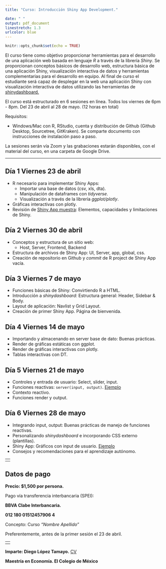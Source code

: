 ```yaml
---
title: "Curso: Introducción Shiny App Development."

date: " "
output: pdf_document
linestretch: 1.3
urlcolor: blue
---
```


```r
knitr::opts_chunk$set(echo = TRUE)
```

El curso tiene como objetivo proporcionar herramientas para el desarrollo de una aplicación web basada en lenguaje *R* a través de la librería *Shiny*. Se proporcionan conceptos básicos de desarrollo web, estructura básica de una aplicación Shiny, visualización interactiva de datos y herramientas complementarias para el desarrollo en equipo. Al final de curso el estudiante será capaz de desplegar en la web una aplicación Shiny con visualización interactiva de datos utilizando las herramientas de [shinydashboard.](https://rstudio.github.io/shinydashboard/index.html)

El curso está estructurado en 6 sesiones en línea. Todos los viernes de 6pm - 8pm. Del 23 de abril al 28 de mayo. (12 horas en total)


Requisitos:

- Windows/Mac con R, RStudio, cuenta y distribución de Github (Github Desktop, Sourcetree, GitKraken). Se comparte documento con instrucciones de instalación paso a paso.  

La sesiones serán vía Zoom y las grabaciones estarán disponibles, con el material del curso, en una carpeta de Google Drive.

---

## Día 1 Viernes 23 de abril

* R necesario para implementar Shiny Apps: 
  + Importar una base de datos (csv, xls, dta).
  + Manipulación de dataframes con *tidyverse*.
  + Visualización a través de la librería *ggplot/plotly*.
* Gráficas interactivas con plotly.
* Revisión de [Shiny App muestra](https://diego-lopezt.shinyapps.io/Poblacion_Economia/): Elementos, capacidades y limitaciones de Shiny.

## Día 2 Viernes 30 de abril

* Conceptos y estructura de un sitio web:
  + Host, Server, Frontend, Backend
* Estructura de archivos de Shiny App: UI, Server, app, global, css.
* Creación de repositorio en Github y *commit* de R project de Shiny App vacía.

## Día 3 Viernes 7 de mayo

* Funciones básicas de Shiny: Convirtiendo R a HTML.
* Introducción a *shinydashboard:* Estructura general: Header, Sidebar & Body.
* Layout de aplicación: Navlist y Grid Layout.
* Creación de primer Shiny App. Página de bienvenida.

## Día 4 Viernes 14 de mayo

* Importando y almacenando en server base de dato: Buenas prácticas.
* Render de gráficas estáticas con ggplot.
* Render de gráficas interactivas con plotly.
* Tablas interactivas con DT.

## Día 5 Viernes 21 de mayo

* Controles y entrada de usuario: Select, slider, input.
* Funciones reactivas: `server(input, output)`. [Ejemplo](https://shiny.rstudio.com/gallery/single-file-shiny-app.html)
* Contexto reactivo.
* Funciones render y output.

## Día 6 Viernes 28 de mayo

* Integrando input, output: Buenas prácticas de manejo de funciones reactivas.
* Personalizando *shinydashboard* e incorporando CSS externo (plantillas).
* Shiny App: Gráficos con input de usuario. [Ejemplo](https://diego-lopezt.shinyapps.io/Mapas_ENSANUT/)
* Consejos y recomendaciones para el aprendizaje autónomo.

---
$\text{ }$
---

## Datos de pago

**Precio: $1,500 por persona.**  

Pago vía transferencia interbancaria (SPEI):  

**BBVA Clabe Interbancaria.**  

**012 180 01512457906 4**  

Concepto: Curso *"Nombre Apellido"*

Preferentemente, antes de la primer sesión el 23 de abril. 

---
$\text{ }$
---

**Imparte: Diego López Tamayo.** [CV](https://diego-eco.github.io/) 

**Maestría en Economía. El Colegio de México**  




